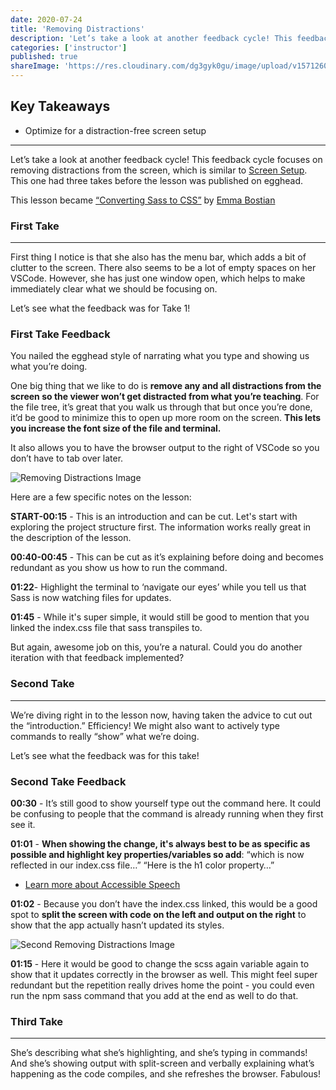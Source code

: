 ```yaml
---
date: 2020-07-24
title: 'Removing Distractions'
description: 'Let’s take a look at another feedback cycle! This feedback cycle focuses on removing distractions from the screen, which is similar to Screen Setup.'
categories: ['instructor']
published: true
shareImage: 'https://res.cloudinary.com/dg3gyk0gu/image/upload/v1571260698/og-image-assets/share_image_getting_started.png'
---
```


## Key Takeaways

- Optimize for a distraction-free screen setup

---

Let’s take a look at another feedback cycle! This feedback cycle focuses on removing distractions from the screen, which is similar to [Screen Setup](/instructor/instructor-feedback-cycles/screen-setup/screen-setup). This one had three takes before the lesson was published on egghead.

This lesson became [“Converting Sass to CSS”](https://egghead.io/lessons/css-converting-sass-to-css) by [Emma Bostian](https://egghead.io/instructors/emma-bostian)

### First Take

<ResponsiveEmbed src="https://egghead.io/lessons/egghead-removing-distractions-1/embed" />

---

First thing I notice is that she also has the menu bar, which adds a bit of clutter to the screen. There also seems to be a lot of empty spaces on her VSCode. However, she has just one window open, which helps to make immediately clear what we should be focusing on.

Let’s see what the feedback was for Take 1!

### First Take Feedback

You nailed the egghead style of narrating what you type and showing us what you’re doing.

One big thing that we like to do is **remove any and all distractions from the screen so the viewer won’t get distracted from what you’re teaching**. For the file tree, it’s great that you walk us through that but once you’re done, it’d be good to minimize this to open up more room on the screen. **This lets you increase the font size of the file and terminal.**

It also allows you to have the browser output to the right of VSCode so you don’t have to tab over later.

![Removing Distractions Image](./images/1-removing-distractions.png)

Here are a few specific notes on the lesson:

**START-00:15** - This is an introduction and can be cut. Let's start with exploring the project structure first. The information works really great in the description of the lesson.

**00:40-00:45** - This can be cut as it’s explaining before doing and becomes redundant as you show us how to run the command.

**01:22**- Highlight the terminal to ‘navigate our eyes’ while you tell us that Sass is now watching files for updates.

**01:45** - While it's super simple, it would still be good to mention that you linked the index.css file that sass transpiles to.

But again, awesome job on this, you’re a natural. Could you do another iteration with that feedback implemented?

### Second Take

<ResponsiveEmbed src="https://egghead.io/lessons/egghead-removing-distractions-2/embed" />

---

We’re diving right in to the lesson now, having taken the advice to cut out the “introduction.” Efficiency! We might also want to actively type commands to really “show” what we’re doing.

Let’s see what the feedback was for this take!

### Second Take Feedback

**00:30** - It’s still good to show yourself type out the command here. It could be confusing to people that the command is already running when they first see it.

**01:01** - **When showing the change, it's always best to be as specific as possible and highlight key properties/variables so add**: “which is now reflected in our index.css file…” “Here is the h1 color property…”

- [Learn more about Accessible Speech](https://howtoegghead.com/instructor/style-guide/accessible-speech/)

**01:02** - Because you don’t have the index.css linked, this would be a good spot to **split the screen with code on the left and output on the right** to show that the app actually hasn’t updated its styles.

![Second Removing Distractions Image](./images/2-removing-distractions.png)

**01:15** - Here it would be good to change the scss again variable again to show that it updates correctly in the browser as well. This might feel super redundant but the repetition really drives home the point - you could even run the npm sass command that you add at the end as well to do that.

### Third Take

<ResponsiveEmbed src="https://egghead.io/lessons/css-converting-sass-to-css/embed" />

---

She’s describing what she’s highlighting, and she’s typing in commands! And she’s showing output with split-screen and verbally explaining what’s happening as the code compiles, and she refreshes the browser. Fabulous!
